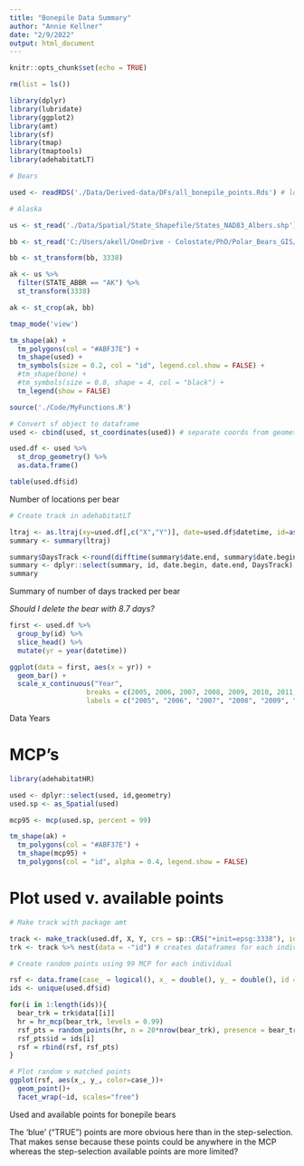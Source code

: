 ---
title: "Bonepile Data Summary"
author: "Annie Kellner"
date: "2/9/2022"
output: html_document
---

```{r setup, include=FALSE}
knitr::opts_chunk$set(echo = TRUE)
```

```{r libraries, include=FALSE, message=FALSE}

rm(list = ls())

library(dplyr)
library(lubridate)
library(ggplot2)
library(amt)
library(sf)
library(tmap)
library(tmaptools)
library(adehabitatLT)
```

```{r load-data, message=FALSE, warning=FALSE, echo=FALSE}

# Bears

used <- readRDS('./Data/Derived-data/DFs/all_bonepile_points.Rds') # load all bonepile points

# Alaska

us <- st_read('./Data/Spatial/State_Shapefile/States_NAD83_Albers.shp') # From NPS state shapefile

bb <- st_read('C:/Users/akell/OneDrive - Colostate/PhD/Polar_Bears_GIS/Rectangle/Rectangle.shp')

bb <- st_transform(bb, 3338)

ak <- us %>%
  filter(STATE_ABBR == "AK") %>%
  st_transform(3338) 

ak <- st_crop(ak, bb)

```

```{r plot-all-points}

tmap_mode('view')

tm_shape(ak) + 
  tm_polygons(col = "#ABF37E") + 
  tm_shape(used) + 
  tm_symbols(size = 0.2, col = "id", legend.col.show = FALSE) + 
  #tm_shape(bone) + 
  #tm_symbols(size = 0.8, shape = 4, col = "black") +
  tm_legend(show = FALSE)

```

```{r number-points-per-bear}

source('./Code/MyFunctions.R')

# Convert sf object to dataframe
used <- cbind(used, st_coordinates(used)) # separate coords from geometry columns into X and Y columns

used.df <- used %>%
  st_drop_geometry() %>%
  as.data.frame()

table(used.df$id)

```
Number of locations per bear

```{r days-tracked}

# Create track in adehabitatLT

ltraj <- as.ltraj(xy=used.df[,c("X","Y")], date=used.df$datetime, id=as.character(used.df$id))
summary <- summary(ltraj)

summary$DaysTrack <-round(difftime(summary$date.end, summary$date.begin, units="days"),digits=1)
summary <- dplyr::select(summary, id, date.begin, date.end, DaysTrack)
summary

```
Summary of number of days tracked per bear

*Should I delete the bear with 8.7 days?*

```{r}

first <- used.df %>%
  group_by(id) %>%
  slice_head() %>%
  mutate(yr = year(datetime))

ggplot(data = first, aes(x = yr)) + 
  geom_bar() + 
  scale_x_continuous("Year", 
                   breaks = c(2005, 2006, 2007, 2008, 2009, 2010, 2011, 2012, 2013, 2014, 2015),
                   labels = c("2005", "2006", "2007", "2008", "2009", "2010", "2011", "2012", "2013", "2014", "2015"))
```
Data Years

# MCP's

```{r mcp}

library(adehabitatHR)

used <- dplyr::select(used, id,geometry)
used.sp <- as_Spatial(used)

mcp95 <- mcp(used.sp, percent = 99)

tm_shape(ak) + 
  tm_polygons(col = "#ABF37E") + 
  tm_shape(mcp95) +
  tm_polygons(col = "id", alpha = 0.4, legend.show = FALSE)

```



# Plot used v. available points

```{r create-used-avail-pts, echo=FALSE}
# Make track with package amt

track <- make_track(used.df, X, Y, crs = sp::CRS("+init=epsg:3338"), id = id) # makes one big track with all animals
trk <- track %>% nest(data = -"id") # creates dataframes for each individual

# Create random points using 99 MCP for each individual

rsf <- data.frame(case_ = logical(), x_ = double(), y_ = double(), id = character())
ids <- unique(used.df$id)

for(i in 1:length(ids)){
  bear_trk = trk$data[[i]]
  hr = hr_mcp(bear_trk, levels = 0.99)
  rsf_pts = random_points(hr, n = 20*nrow(bear_trk), presence = bear_trk)
  rsf_pts$id = ids[i]
  rsf = rbind(rsf, rsf_pts)
}

```


```{r plot random v used}

# Plot random v matched points
ggplot(rsf, aes(x_, y_, color=case_))+
  geom_point()+
  facet_wrap(~id, scales="free")
```
 Used and available points for bonepile bears
 
 The 'blue' ("TRUE") points are more obvious here than in the step-selection. That makes sense because these points could be anywhere in the MCP whereas the step-selection available points are more limited?
